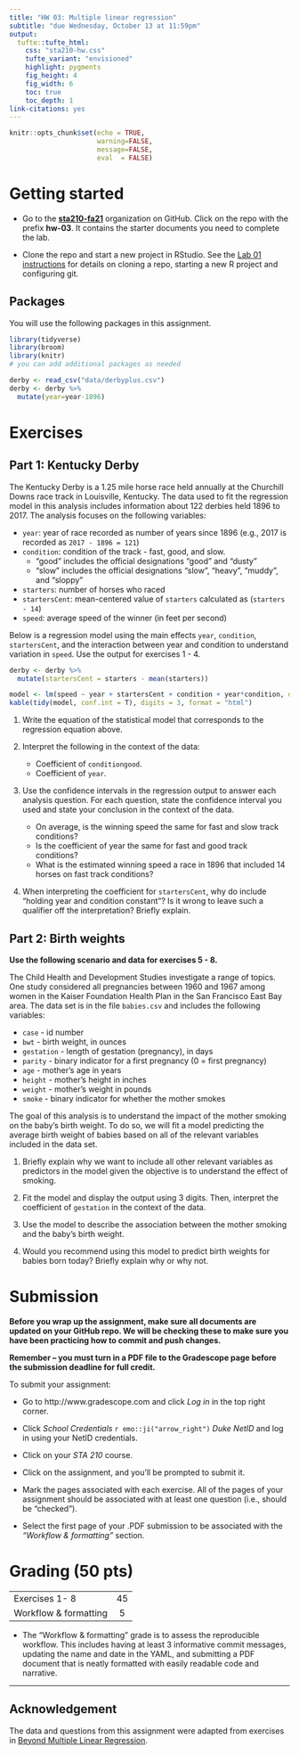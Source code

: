 ```yaml
---
title: "HW 03: Multiple linear regression"
subtitle: "due Wednesday, October 13 at 11:59pm"
output: 
  tufte::tufte_html:
    css: "sta210-hw.css"
    tufte_variant: "envisioned"
    highlight: pygments
    fig_height: 4
    fig_width: 6
    toc: true
    toc_depth: 1
link-citations: yes
---
```


```r
knitr::opts_chunk$set(echo = TRUE,
                      warning=FALSE,
                      message=FALSE,
                      eval  = FALSE)
```

# Getting started 

-   Go to the [**sta210-fa21**](https://www.github.com/sta210-fa21) organization on GitHub. Click on the repo with the prefix **hw-03**. It contains the starter documents you need to complete the lab.

- Clone the repo and start a new project in RStudio. See the [Lab 01 instructions](https://sta210-fa21.netlify.app/labs/lab-01-ikea.html) for details on cloning a repo, starting a new R project and configuring git. 


## Packages 

You will use the following packages in this assignment. 

```r
library(tidyverse)
library(broom)
library(knitr) 
# you can add additional packages as needed
```

```r
derby <- read_csv("data/derbyplus.csv")
derby <- derby %>%
  mutate(year=year-1896)
```

# Exercises

## Part 1: Kentucky Derby 

The Kentucky Derby is a 1.25 mile horse race held annually at the Churchill Downs race track in Louisville, Kentucky. The data used to fit the regression model in this analysis includes information about 122 derbies held 1896 to 2017. The analysis focuses on the following variables: 

- `year`: year of race recorded as number of years since 1896 (e.g., 2017 is recorded as `2017 - 1896 = 121`)
- `condition`: condition of the track - fast, good, and slow.
    - "good" includes the official designations "good" and "dusty"
    - "slow" includes the official designations "slow", "heavy", "muddy", and "sloppy"
- `starters`: number of horses who raced
- `startersCent`: mean-centered value of `starters` calculated as (`starters - 14`)
- `speed`: average speed of the winner (in feet per second)

Below is a regression model using the main effects `year`, `condition`, `startersCent`, and  the interaction between year and condition to understand variation in `speed`. Use the output for exercises 1 - 4. 


```r
derby <- derby %>%
  mutate(startersCent = starters - mean(starters))

model <- lm(speed ~ year + startersCent + condition + year*condition, data=derby)
kable(tidy(model, conf.int = T), digits = 3, format = "html")
```

1. Write the equation of the statistical model that corresponds to the regression equation above. 

2. Interpret the following in the context of the data:
   
    - Coefficient of `conditiongood`.
    - Coefficient of `year`.

3. Use the confidence intervals in the regression output to answer each analysis question. For each question, state the confidence interval you used and state your conclusion in the context of the data.

   - On average, is the winning speed the same for fast and slow track conditions? 
   - Is the coefficient of year the same for fast and good track conditions? 
   - What is the estimated winning speed a race in 1896 that included 14 horses on fast track conditions?

4. When interpreting the coefficient for `startersCent`, why do include "holding year and condition constant"? Is it wrong to leave such a qualifier off the interpretation? Briefly explain. 

## Part 2: Birth weights

**Use the following scenario and data for exercises 5 - 8.**

The Child Health and Development Studies investigate a range of topics. One study considered all pregnancies between 1960 and 1967 among women in the Kaiser Foundation Health Plan in the San Francisco East Bay area. The data set is in the file `babies.csv` and includes the following variables:

- `case` - id number
- `bwt` - birth weight, in ounces
- `gestation` - length of gestation (pregnancy), in days
- `parity` - binary indicator for a first pregnancy (0 = first pregnancy)
- `age` - mother's age in years
- `height` - mother's height in inches
- `weight` - mother's weight in pounds
- `smoke` - binary indicator for whether the mother smokes

The goal of this analysis is to understand the impact of the mother smoking on the baby's birth weight. To do so, we will fit a model predicting the average birth weight of babies based on all of the relevant variables included in the data set.

1. Briefly explain why we want to include all other relevant variables as predictors in the model given the objective is to understand the effect of smoking. 

1. Fit the model and display the output using 3 digits. Then, interpret the coefficient of `gestation` in the context of the data.

1. Use the model to describe the association between the mother smoking and the baby's birth weight. 

1. Would you recommend using this model to predict birth weights for babies born today? Briefly explain why or why not. 

# Submission

**Before you wrap up the assignment, make sure all documents are updated on your GitHub repo. We will be checking these to make sure you have been practicing how to commit and push changes.**

**Remember -- you must turn in a PDF file to the Gradescope page before the submission deadline for full credit.** 

To submit your assignment: 

- Go to http://www.gradescope.com and click *Log in* in the top right corner. 

- Click *School Credentials* `r emo::ji("arrow_right")` *Duke NetID* and log in using your NetID credentials.

- Click on your *STA 210* course. 

- Click on the assignment, and you'll be prompted to submit it.

- Mark the pages associated with each exercise. All of the pages of your assignment should be associated with at least one question (i.e., should be "checked"). 

- Select the first page of your .PDF submission to be associated with the *"Workflow & formatting"* section.


# Grading (50 pts)

|  |  |
|-------------------------------------------------------------|:--:|
|Exercises 1- 8| 45|
| Workflow & formatting | 5|


-  The "Workflow & formatting" grade is to assess the reproducible workflow. This includes having at least 3 informative commit messages, updating the name and date in the YAML, and submitting a PDF document that is neatly formatted with easily readable code and narrative.

<hr> 

## Acknowledgement

The data and questions from this assignment were adapted from exercises in [Beyond Multiple Linear Regression](https://bookdown.org/roback/bookdown-BeyondMLR/). 
